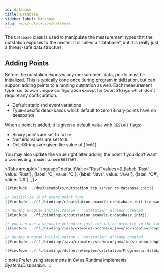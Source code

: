 ```yaml
---
id: database
title: Database
sidebar_label: Database
slug: /api/outstation/database
---
```



The `Database` class is used to manipulate the measurement types that the outstation exposes to the master. It is called a "database", but it is really just
a thread-safe data structure.

## Adding Points

Before the outstation exposes any measurement data, points must be initialized. This is typically done once during program initialization, but can support
adding points to a running outstation as well. Each measurement type has its own unique configuration except for Octet Strings which don't require any
configuration.

* Default static and event variations
* Type-specific dead-bands which default to zero (Binary points have no deadband)

When a point is added, it is given a default value with `RESTART` flags:

*  Binary points are set to `false`
*  Numeric values are set to `0`.
*  OctetStrings are given the value of `[0x00]`

You may also update the value right after adding the point if you don't want a connecting master to see `RESTART`.

<Tabs
groupId="language"
defaultValue="Rust"
values={[
{label: 'Rust', value: 'Rust'},
{label: 'C', value: 'C'},
{label: 'Java', value: 'Java'},
{label: 'C#', value: 'C#'},
]}>
<TabItem value="Rust">

```rust
{{#include ../dnp3/examples/outstation_tcp_server.rs:database_init}}
```

</TabItem>
<TabItem value="C">

```c
// initialize 10 of every point type
{{#include ../ffi/bindings/c/outstation_example.c:database_init_transaction}}

// during program initialization - "outstation" already created
{{#include ../ffi/bindings/c/outstation_example.c:database_init}}
```

</TabItem>
<TabItem value="Java">

```java
// you can use a separate method or just initialize directly in the lambda expression
{{#include ../ffi/bindings/java/examples/src/main/java/io/stepfunc/dnp3rs/examples/OutstationExample.java:database_init_function}}

// during program initialization - "outstation" already created
{{#include ../ffi/bindings/java/examples/src/main/java/io/stepfunc/dnp3rs/examples/OutstationExample.java:database_init}}
```

</TabItem>
<TabItem value="C#">

```csharp
{{#include ../ffi/bindings/dotnet/examples/outstation/Program.cs:database_init}}
```

:::note
Prefer using statements in C# as Runtime implements *System.IDisposable*.
:::


</TabItem>
</Tabs>